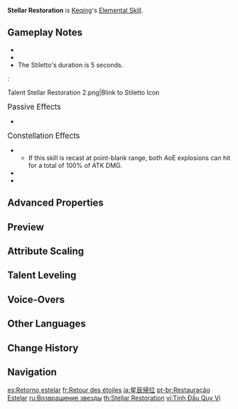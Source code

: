 {{Talent Infobox
|image         = Talent Stellar Restoration.png
|character     = Keqing
|type          = Elemental Skill
|info          = Hurls a Lightning Stiletto that annihilates her opponents like the swift thunder.<br>When the Stiletto hits its target, it deals {{Color|Electro DMG}} to opponents in a small [[AoE]], and places a Stiletto Mark on the spot hit.<br><br>'''Hold'''<br>Hold to adjust the direction in which the Stiletto shall be thrown.<br>Stilettos thrown by the Hold attack mode can be suspended in mid-air, allowing Keqing to jump to them when using Stellar Restoration a second time.<br><br>'''Lightning Stiletto'''<br>If Keqing uses Stellar Restoration again or uses a Charged Attack while its duration lasts, it will clear the Stiletto Mark and produce different effects:<br>
* If she uses Stellar Restoration again, she will blink to the location of the Mark and unleash one slashing attack that deals {{Color|AoE Electro DMG}}. When blinking to a Stiletto that was thrown from a Holding attack, Keqing can leap across obstructing terrain.
* If Keqing uses a Charged Attack, she will ignite a series of thundering cuts at the Mark's location, dealing {{Color|AoE Electro DMG}}.
|CD            = 7.5s
|attr1         = Lightning Stiletto DMG
|value1        = 50.4–107%
|attr2         = Slashing DMG
|value2        = 168–357%
|attr3         = Thunderclap Slash DMG
|value3        = 84.0–178.5%×2
|attr4         = Mark Duration
|value4        = 5s
|scale_att1    = ATK
}}
{{Description|"Humans are like moths, endlessly chasing the flame we call [[Archons|gods]] and [[adepti]]. But this light that I have here is my own."}}
'''Stellar Restoration''' is [[Keqing]]'s [[Elemental Skill]].

==Gameplay Notes==
* {{Talent Note|cooldown|immediate}}
* {{Talent Note|particles|Slashing DMG or Thunderclap Slash DMG|2.5}}
* The Stiletto's duration is 5 seconds.
:<gallery>
Talent Stellar Restoration 2.png|Blink to Stiletto Icon
</gallery>

;<big>Passive Effects</big>
* {{Talent Note|character=Keqing|talent=Stellar Restoration|ascension|1|Thundering Penance}}

;<big>Constellation Effects</big>
* {{Talent Note|constellation|1|Thundering Might}}
** If this skill is recast at point-blank range, both AoE explosions can hit for a total of 100% of ATK DMG.
* {{Talent Note|constellation|5|Beckoning Stars}}
* {{Talent Note|constellation|6|Tenacious Star}}

==Advanced Properties==
{{Advanced Properties
|title   = Lightning Stiletto DMG
|gu      = 1U
|icdtag  = none
|poise   = 50
|impulse = 3

|title2   = Slashing DMG
|gu2      = 2U
|icdtag2  = Elemental Skill
|icdtype2 = 2.5s/3 Hits
|poise2   = 100
|impulse2 = Air, 0, 600

|title3   = Thunderclap Slash DMG
|gu3      = 2U
|icdtag3  = Elemental Skill
|icdtype3 = 2.5s/3 Hits
|poise3   = 50
|impulse3 = 2

|title4   = Extra AoE DMG (C1)
|gu4      = 1U
|icdtag4  = Elemental Skill
|icdtype4 = 2.5s/3 Hits
|poise4   = 50
|impulse4 = 1
}}

==Preview==
{{Preview
|file1    = Stellar Restoration Press Preview
|caption1 = Press

|file2    = Stellar Restoration Hold Preview
|caption2 = Hold

|file3    = Stellar Restoration Slashing Preview
|caption3 = Teleport

|file4    = Stellar Restoration Thunderclap Slash Preview
|caption4 = Thunderclap Slash

|file5    = Stellar Restoration Normal Preview
|caption5 = Normal Attack

|file6    = Stellar Restoration Charged Preview
|caption6 = Charged Attack

|file7    = Stellar Restoration Plunging Preview
|caption7 = Plunging Attack
}}

==Attribute Scaling==
{{Talent Scaling
|talentType=Elemental Skill
|levels=14
|order=lightningstilettodmg,slashingdmg,thunderclapslashdmg,cd
|titles=Lightning Stiletto DMG (%),Slashing DMG (%),Thunderclap Slash DMG (%),CD
|lightningstilettodmg_1=50.40
|lightningstilettodmg_2=54.18
|lightningstilettodmg_3=57.96
|lightningstilettodmg_4=63.00
|lightningstilettodmg_5=66.78
|lightningstilettodmg_6=70.56
|lightningstilettodmg_7=75.60
|lightningstilettodmg_8=80.64
|lightningstilettodmg_9=85.68
|lightningstilettodmg_10=90.72
|lightningstilettodmg_11=95.76
|lightningstilettodmg_12=100.80
|lightningstilettodmg_13=107.10
|lightningstilettodmg_14=113.40

|slashingdmg_1=168.00
|slashingdmg_2=180.60
|slashingdmg_3=193.20
|slashingdmg_4=210.00
|slashingdmg_5=222.60
|slashingdmg_6=235.20
|slashingdmg_7=252.00
|slashingdmg_8=268.80
|slashingdmg_9=285.60
|slashingdmg_10=302.40
|slashingdmg_11=319.20
|slashingdmg_12=336.00
|slashingdmg_13=357.00
|slashingdmg_14=378.00

|thunderclapslashdmg_1=84.00×2
|thunderclapslashdmg_2=90.30×2
|thunderclapslashdmg_3=96.60×2
|thunderclapslashdmg_4=105.00×2
|thunderclapslashdmg_5=111.30×2
|thunderclapslashdmg_6=117.60×2
|thunderclapslashdmg_7=126.00×2
|thunderclapslashdmg_8=134.40×2
|thunderclapslashdmg_9=142.80×2
|thunderclapslashdmg_10=151.20×2
|thunderclapslashdmg_11=159.60×2
|thunderclapslashdmg_12=168.00×2
|thunderclapslashdmg_13=178.50×2
|thunderclapslashdmg_14=189.00×2

|cd=7.5s
}}

==Talent Leveling==
{{Talent Upgrade|Keqing}}

==Voice-Overs==
{{Talent VO}}

==Other Languages==
{{Other Languages
|en      = Stellar Restoration
|zhs     = 星斗归位
|zhs_rm  = Xīngdǒu Guīwèi
|zht     = 星斗歸位
|zht_rm  = Xīngdǒu Guīwèi
|zh_tl   = Stellar Reposition
|ja      = 星辰帰位
|ja_rm   = Seishin Kii{{Assumed}}
|ja_tl   = Star Homecoming Crown
|ko      = 성신 회귀
|ko_tl   = Stellar Return
|es      = Retorno estelar
|es_tl   = Stellar Return
|fr      = Retour des étoiles
|fr_tl   = Return of the Stars
|ru      = Возвращение звезды
|ru_tl   = Star Return
|th      = Stellar Restoration
|vi      = Tinh Đẩu Quy Vị
|vi_tl   = 
|de      = Rückkehr der Sterne
|de_tl   = Return of the Stars
|id      = Stellar Restoration
|pt      = Restauração Estelar
|pt_tl   = Stellar Restoration
|tr      = Yıldızların Düzeni
|tr_tl   = The Stars' Order
|it      = Ripristino stellare
|it_tl   = Stellar Recovery
}}

==Change History==
{{Change History|1.0}}

==Navigation==
{{Talent Navbox|Keqing}}

[[es:Retorno estelar]]
[[fr:Retour des étoiles]]
[[ja:星辰帰位]]
[[pt-br:Restauração Estelar]]
[[ru:Возвращение звезды]]
[[th:Stellar Restoration]]
[[vi:Tinh Đẩu Quy Vị]]